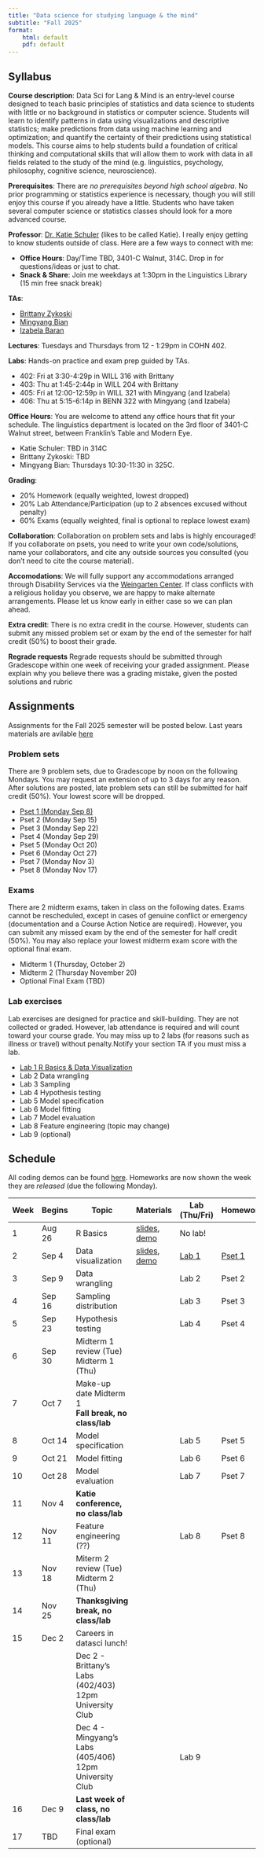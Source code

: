 ```yaml
---
title: "Data science for studying language & the mind"
subtitle: "Fall 2025"
format: 
    html: default
    pdf: default
---
```


## Syllabus

**Course description**: Data Sci for Lang & Mind is an entry-level course designed to teach basic principles of statistics and data science to students with little or no background in statistics or computer science. Students will learn to identify patterns in data using visualizations and descriptive statistics; make predictions from data using machine learning and optimization; and quantify the certainty of their predictions using statistical models. This course aims to help students build a foundation of critical thinking and computational skills that will allow them to work with data in all fields related to the study of the mind (e.g. linguistics, psychology, philosophy, cognitive science, neuroscience).

**Prerequisites**: There are *no prerequisites beyond high school algebra*. No prior programming or statistics experience is necessary, though you will still enjoy this course if you already have a little. Students who have taken several computer science or statistics classes should look for a more advanced course.

**Professor**: [Dr. Katie Schuler](https://kathrynschuler.com) (likes to be called Katie). I really enjoy getting to know students outside of class. Here are a few ways to connect with me: 

- **Office Hours**: Day/Time TBD, 3401-C Walnut, 314C. Drop in for questions/ideas or just to chat.
- **Snack & Share**: Join me weekdays at 1:30pm in the Linguistics Library (15 min free snack break)

**TAs**:

- [Brittany Zykoski](https://www.ling.upenn.edu/people/brittany-zykoski)
- [Mingyang Bian](https://www.ling.upenn.edu/people/mingyang-bian)
- [Izabela Baran](mailto:ibaran@sas.upenn.edu)

**Lectures**: Tuesdays and Thursdays from 12 - 1:29pm in COHN 402.

**Labs**: Hands-on practice and exam prep guided by TAs.

* 402: Fri at 3:30-4:29p in WILL 316 with Brittany 
* 403: Thu at 1:45-2:44p in WILL 204 with Brittany 
* 405: Fri at 12:00-12:59p in WILL 321 with Mingyang (and Izabela)
* 406: Thu at 5:15-6:14p in BENN 322 with Mingyang (and Izabela)

**Office Hours**: You are welcome to attend any office hours that fit your schedule. The linguistics department is located on the 3rd floor of 3401-C Walnut street, between Franklin's Table and Modern Eye. 

- Katie Schuler: TBD in 314C
- Brittany Zykoski: TBD 
- Mingyang Bian: Thursdays 10:30-11:30 in 325C. 

**Grading**:

- 20% Homework (equally weighted, lowest dropped)
- 20% Lab Attendance/Participation (up to 2 absences excused without penalty)
- 60% Exams (equally weighted, final is optional to replace lowest exam)

**Collaboration**: Collaboration on problem sets and labs is highly encouraged! If you collaborate on psets, you need to write your own code/solutions, name your collaborators, and cite any outside sources you consulted (you don't need to cite the course material).

**Accomodations**: We will fully support any accommodations arranged through Disability Services via the [Weingarten Center](https://weingartencenter.universitylife.upenn.edu/disability-services/). If class conflicts with a religious holiday you observe, we are happy to make alternate arrangements. Please let us know early in either case so we can plan ahead.

**Extra credit**: There is no extra credit in the course. However, students can submit any missed problem set or exam by the end of the semester for half credit (50%) to boost their grade.

**Regrade requests** Regrade requests should be submitted through Gradescope within one week of receiving your graded assignment. Please explain why you believe there was a grading mistake, given the posted solutions and rubric


## Assignments 

Assignments for the Fall 2025 semester will be posted below. Last years materials are avilable [here](https://kschuler.github.io/datasci/#materials)

### Problem sets

There are 9 problem sets, due to Gradescope by noon on the following Mondays. You may request an extension of up to 3 days for any reason. After solutions are posted, late problem sets can still be submitted for half credit (50%). Your lowest score will be dropped. 

- [Pset 1 (Monday Sep 8)](psets/pset-01.qmd)
- Pset 2 (Monday Sep 15)
- Pset 3 (Monday Sep 22)
- Pset 4 (Monday Sep 29)
- Pset 5 (Monday Oct 20)
- Pset 6 (Monday Oct 27)
- Pset 7 (Monday Nov 3)
- Pset 8 (Monday Nov 17)

### Exams 
There are 2 midterm exams, taken in class on the following dates. Exams cannot be rescheduled, except in cases of genuine conflict or emergency (documentation and a Course Action Notice are required). However, you can submit any missed exam by the end of the semester for half credit (50%). You may also replace your lowest midterm exam score with the optional final exam.

- Midterm 1 (Thursday, October 2)
- Midterm 2 (Thursday November 20)
- Optional Final Exam (TBD)

### Lab exercises 

Lab exercises are designed for practice and skill-building. They are not collected or graded. However, lab attendance is required and will count toward your course grade. You may miss up to 2 labs (for reasons such as illness or travel) without penalty.Notify your section TA if you must miss a lab. 

- [Lab 1 R Basics & Data Visualization](labs/lab-01.qmd)
- Lab 2 Data wrangling
- Lab 3 Sampling
- Lab 4 Hypothesis testing
- Lab 5 Model specification
- Lab 6 Model fitting
- Lab 7 Model evaluation 
- Lab 8 Feature engineering (topic may change)
- Lab 9 (optional)

## Schedule

All coding demos can be found [here](https://drive.google.com/drive/folders/1l9j6yEcL7rk6c6IUhKZOnRtO8lnsJx3O?usp=sharing). Homeworks are now shown the week they are *released* (due the following Monday). 

| Week | Begins |  Topic | Materials | Lab (Thu/Fri) | Homework  |
| -  | -- |  --- | ---- | --- | --- |
| 1 | Aug 26 | R Basics  | [slides](slides/r-basics.qmd), [demo](https://colab.research.google.com/drive/1Tv0Obx3hGCX9Zi956jI7_5SuRO5T95h8?usp=drive_link) | No lab! | |
| 2 | Sep 4 | Data visualization | [slides](slides/data-visualization.qmd), [demo](https://colab.research.google.com/drive/1eCKrIvYBn9-EoKAsh1_FWcRCVl5nLO7G?usp=sharing) | [Lab 1](labs/lab-01.qmd) | [Pset 1](psets/pset-01.qmd) |
| 3 | Sep 9 | Data wrangling | |  Lab 2 | Pset 2 |
| 4 | Sep 16 | Sampling distribution | |  Lab 3 | Pset 3 | 
| 5 | Sep 23 | Hypothesis testing<br> | | Lab 4 | Pset 4 |
| 6 | Sep 30 | Midterm 1 review (Tue)<br>Midterm 1 (Thu) |  | |  |
| 7 | Oct 7 | Make-up date Midterm 1<br>**Fall break, no class/lab**| | | 
| 8 | Oct 14 | Model specification | | Lab 5 | Pset 5 | 
| 9 | Oct 21 | Model fitting | | Lab 6 | Pset 6  | 
| 10 | Oct 28 | Model evaluation | | Lab 7 | Pset 7 |
| 11 | Nov 4 | **Katie conference, no class/lab** | | |  |
| 12 | Nov 11 | Feature engineering (??) | |  Lab 8 | Pset 8 | 
| 13 | Nov 18 | Miterm 2 review (Tue)<br>Midterm 2 (Thu) | | |   | 
| 14 | Nov 25 |**Thanksgiving break, no class/lab**  |    |
| 15 | Dec 2 | Careers in datasci lunch! | |   |  |
|  |  | Dec 2 - Brittany's Labs (402/403) 12pm University Club | |   |  |
|  |  | Dec 4 - Mingyang's Labs (405/406) 12pm University Club | |  Lab 9 |  |
| 16 | Dec 9 | **Last week of class, no class/lab** |  |  |  |
| 17 | TBD | Final exam (optional) |


